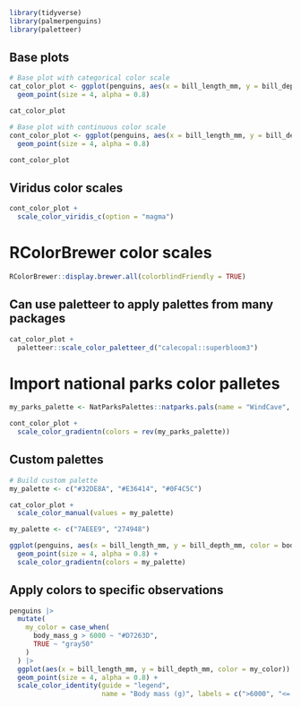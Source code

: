 

```r
library(tidyverse)
library(palmerpenguins)
library(paletteer)
```

## Base plots

```r
# Base plot with categorical color scale
cat_color_plot <- ggplot(penguins, aes(x = bill_length_mm, y = bill_depth_mm, color = species, shape = species)) +
  geom_point(size = 4, alpha = 0.8)

cat_color_plot 
```

```r
# Base plot with continuous color scale
cont_color_plot <- ggplot(penguins, aes(x = bill_length_mm, y = bill_depth_mm, color = body_mass_g)) +
  geom_point(size = 4, alpha = 0.8) 

cont_color_plot 
```

## Viridus color scales

```r
cont_color_plot +
  scale_color_viridis_c(option = "magma")
```

# RColorBrewer color scales

```r
RColorBrewer::display.brewer.all(colorblindFriendly = TRUE)
```

## Can use paletteer to apply palettes from many packages

```r
cat_color_plot +
  paletteer::scale_color_paletteer_d("calecopal::superbloom3")
```



# Import national parks color palletes

```r
my_parks_palette <- NatParksPalettes::natparks.pals(name = "WindCave", n = 20, type = "continuous")

cont_color_plot +
  scale_color_gradientn(colors = rev(my_parks_palette))
```

## Custom palettes

```r
# Build custom palette
my_palette <- c("#32DE8A", "#E36414", "#0F4C5C")
```

```r
cat_color_plot +
  scale_color_manual(values = my_palette)
```

```r
my_palette <- c("7AEEE9", "274948")

ggplot(penguins, aes(x = bill_length_mm, y = bill_depth_mm, color = body_mass_g)) +
  geom_point(size = 4, alpha = 0.8) +
  scale_color_gradientn(colors = my_palette)
```


## Apply colors to specific observations

```r
penguins |> 
  mutate(
    my_color = case_when(
      body_mass_g > 6000 ~ "#D7263D",
      TRUE ~ "gray50"
    )
  ) |> 
  ggplot(aes(x = bill_length_mm, y = bill_depth_mm, color = my_color)) +
  geom_point(size = 4, alpha = 0.8) +
  scale_color_identity(guide = "legend", 
                       name = "Body mass (g)", labels = c(">6000", "<= 6000"))
```



